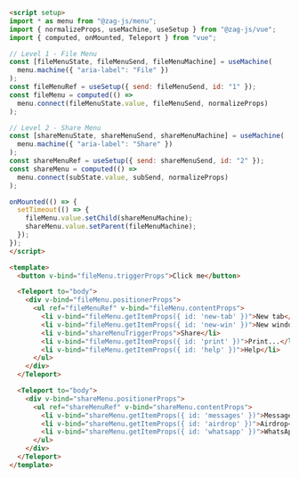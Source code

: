 ```md
<script setup>
import * as menu from "@zag-js/menu";
import { normalizeProps, useMachine, useSetup } from "@zag-js/vue";
import { computed, onMounted, Teleport } from "vue";

// Level 1 - File Menu
const [fileMenuState, fileMenuSend, fileMenuMachine] = useMachine(
  menu.machine({ "aria-label": "File" })
);
const fileMenuRef = useSetup({ send: fileMenuSend, id: "1" });
const fileMenu = computed(() =>
  menu.connect(fileMenuState.value, fileMenuSend, normalizeProps)
);

// Level 2 - Share Menu
const [shareMenuState, shareMenuSend, shareMenuMachine] = useMachine(
  menu.machine({ "aria-label": "Share" })
);
const shareMenuRef = useSetup({ send: shareMenuSend, id: "2" });
const shareMenu = computed(() =>
  menu.connect(subState.value, subSend, normalizeProps)
);

onMounted(() => {
  setTimeout(() => {
    fileMenu.value.setChild(shareMenuMachine);
    shareMenu.value.setParent(fileMenuMachine);
  });
});
</script>

<template>
  <button v-bind="fileMenu.triggerProps">Click me</button>

  <Teleport to="body">
    <div v-bind="fileMenu.positionerProps">
      <ul ref="fileMenuRef" v-bind="fileMenu.contentProps">
        <li v-bind="fileMenu.getItemProps({ id: 'new-tab' })">New tab</li>
        <li v-bind="fileMenu.getItemProps({ id: 'new-win' })">New window</li>
        <li v-bind="shareMenuTriggerProps">Share</li>
        <li v-bind="fileMenu.getItemProps({ id: 'print' })">Print...</li>
        <li v-bind="fileMenu.getItemProps({ id: 'help' })">Help</li>
      </ul>
    </div>
  </Teleport>

  <Teleport to="body">
    <div v-bind="shareMenu.positionerProps">
      <ul ref="shareMenuRef" v-bind="shareMenu.contentProps">
        <li v-bind="shareMenu.getItemProps({ id: 'messages' })">Messages</li>
        <li v-bind="shareMenu.getItemProps({ id: 'airdrop' })">Airdrop</li>
        <li v-bind="shareMenu.getItemProps({ id: 'whatsapp' })">WhatsApp</li>
      </ul>
    </div>
  </Teleport>
</template>
```

